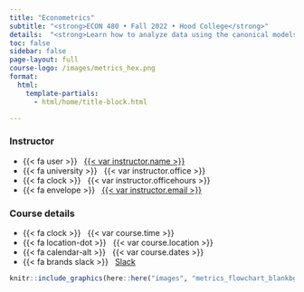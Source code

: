 ```yaml
---
title: "Econometrics"
subtitle: "<strong>ECON 480 • Fall 2022 • Hood College</strong>"
details:  "<strong>Learn how to analyze data using the canonical models of econometics with R.</strong> <br> <br> By the end of this course, you will: <ol> <li>understand how to evaluate statistical and empirical claims;</li> <li> use the fundamental models of causal inference and research design;</li> <li>gather, analyze, and communicate with real data in R.</li> </ol>"
toc: false
sidebar: false
page-layout: full
course-logo: /images/metrics_hex.png
format:
  html:
    template-partials:
      - html/home/title-block.html

---
```


::: {.home}

::: {.grid .course-details}

::: {.g-col-6}
### Instructor

- {{< fa user >}} &nbsp; [{{< var instructor.name >}}]({{< var instructor.url >}})
-   {{< fa university >}} &nbsp; {{< var instructor.office >}}
-   {{< fa clock >}} &nbsp; {{< var instructor.officehours >}}
- {{< fa envelope >}} &nbsp; <a href="mailto:{{< var instructor.email >}}">{{< var instructor.email >}}</a>
:::

::: {.g-col-6}
### Course details

- {{< fa clock >}} &nbsp; {{< var course.time >}}
- {{< fa location-dot >}} &nbsp; {{< var course.location >}}
- {{< fa calendar-alt >}} &nbsp; {{< var course.dates >}}
-   {{< fa brands slack >}} &nbsp; [Slack](%7B%7B%3C%20var%20course.slack%20%3E%7D%7D)

:::

:::

```r
knitr::include_graphics(here::here("images", "metrics_flowchart_blankbg.png"), error = FALSE)
```

:::
